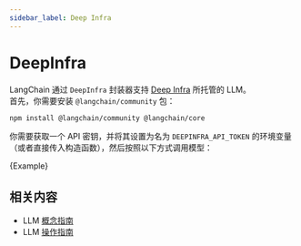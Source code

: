 ```yaml
---
sidebar_label: Deep Infra
---
```



# DeepInfra

LangChain 通过 `DeepInfra` 封装器支持 [Deep Infra](https://deepinfra.com/) 所托管的 LLM。  
首先，你需要安装 `@langchain/community` 包：


<IntegrationInstallTooltip></IntegrationInstallTooltip>

```bash npm2yarn
npm install @langchain/community @langchain/core
```

你需要获取一个 API 密钥，并将其设置为名为 `DEEPINFRA_API_TOKEN` 的环境变量（或者直接传入构造函数），然后按照以下方式调用模型：


<CodeBlock language="typescript">{Example}</CodeBlock>

## 相关内容

- LLM [概念指南](/docs/concepts/text_llms)
- LLM [操作指南](/docs/how_to/#llms)